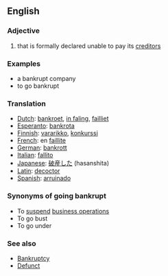 ==English==

=== Adjective ===
#that is formally declared unable to pay its [[creditor]]s

===Examples===
*a bankrupt company
*to go bankrupt

===Translation===
*[[Dutch]]: [[bankroet]], [[in faling]], [[failliet]]
*[[Esperanto]]: [[bankrota]]
*[[Finnish]]: [[vararikko]], [[konkurssi]]
*[[French]]: en [[faillite]]
*[[German]]: [[bankrott]]
*[[Italian]]: [[fallito]]
*[[Japanese]]: [[破産した]] (hasanshita)
*[[Latin]]: [[decoctor]]
*[[Spanish]]: [[arruinado]]

===Synonyms of going bankrupt===
*To [[suspend]] [[business operations]]
*To go bust 
*To go under


===See also===
*[[Bankruptcy]]
*[[Defunct]]